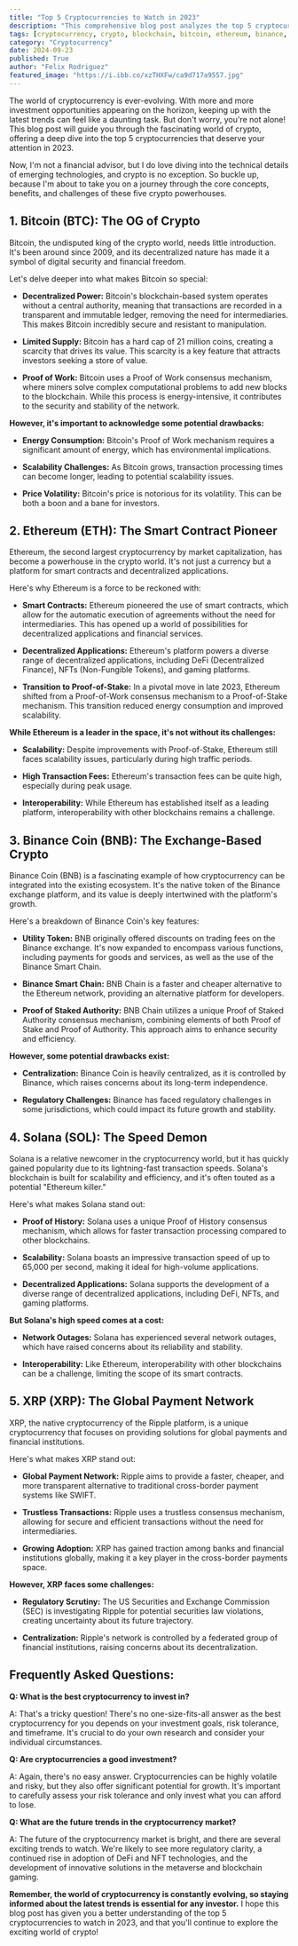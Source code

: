 ```yaml
---
title: "Top 5 Cryptocurrencies to Watch in 2023"
description: "This comprehensive blog post analyzes the top 5 cryptocurrencies to watch in 2023, delving into their core concepts, benefits, and potential drawbacks. Explore the future of Bitcoin, Ethereum, Binance Coin, Solana, and XRP."
tags: [cryptocurrency, crypto, blockchain, bitcoin, ethereum, binance, solana, xrp, investment, fintech, decentralized finance, defi]
category: "Cryptocurrency"
date: 2024-09-23
published: True
author: "Felix Rodriguez"
featured_image: "https://i.ibb.co/xzTHXFw/ca9d717a9557.jpg"
---
```



The world of cryptocurrency is ever-evolving.  With more and more investment opportunities appearing on the horizon, keeping up with the latest trends can feel like a daunting task. But don't worry, you're not alone! This blog post will guide you through the fascinating world of crypto, offering a deep dive into the top 5 cryptocurrencies that deserve your attention in 2023. 

Now, I'm not a financial advisor, but I do love diving into the technical details of emerging technologies, and crypto is no exception. So buckle up, because I'm about to take you on a journey through the core concepts, benefits, and challenges of these five crypto powerhouses.  

## 1. Bitcoin (BTC): The OG of Crypto 

Bitcoin, the undisputed king of the crypto world, needs little introduction.  It's been around since 2009,  and its decentralized nature has made it a symbol of digital security and financial freedom.   

Let's delve deeper into what makes Bitcoin so special:

* **Decentralized Power:** Bitcoin's blockchain-based system operates without a central authority, meaning that transactions are recorded in a transparent and immutable ledger, removing the need for intermediaries. This makes Bitcoin incredibly secure and resistant to manipulation. 

* **Limited Supply:** Bitcoin has a hard cap of 21 million coins, creating a scarcity that drives its value.  This scarcity is a key feature that attracts investors seeking a store of value.  

* **Proof of Work:**  Bitcoin uses a Proof of Work consensus mechanism, where miners solve complex computational problems to add new blocks to the blockchain.  While this process is energy-intensive, it contributes to the security and stability of the network. 

**However, it's important to acknowledge some potential drawbacks:**

* **Energy Consumption:**  Bitcoin's Proof of Work mechanism requires a significant amount of energy, which has environmental implications.  

* **Scalability Challenges:**  As Bitcoin grows, transaction processing times can become longer, leading to potential scalability issues.

* **Price Volatility:**  Bitcoin's price is notorious for its volatility.  This can be both a boon and a bane for investors.

## 2. Ethereum (ETH): The Smart Contract Pioneer

Ethereum, the second largest cryptocurrency by market capitalization, has become a powerhouse in the crypto world.  It's not just a currency but a platform for smart contracts and decentralized applications.

Here's why Ethereum is a force to be reckoned with:

* **Smart Contracts:** Ethereum pioneered the use of smart contracts, which allow for the automatic execution of agreements without the need for intermediaries. This has opened up a world of possibilities for decentralized applications and financial services.

* **Decentralized Applications:** Ethereum's platform powers a diverse range of decentralized applications, including DeFi (Decentralized Finance), NFTs (Non-Fungible Tokens), and gaming platforms.

* **Transition to Proof-of-Stake:** In a pivotal move in late 2023, Ethereum shifted from a Proof-of-Work consensus mechanism to a Proof-of-Stake mechanism. This transition reduced energy consumption and improved scalability.

**While Ethereum is a leader in the space, it's not without its challenges:**

* **Scalability:**  Despite improvements with Proof-of-Stake, Ethereum still faces scalability issues, particularly during high traffic periods.

* **High Transaction Fees:** Ethereum's transaction fees can be quite high, especially during peak usage.  

* **Interoperability:**  While Ethereum has established itself as a leading platform, interoperability with other blockchains remains a challenge.

## 3. Binance Coin (BNB): The Exchange-Based Crypto

Binance Coin (BNB) is a fascinating example of how cryptocurrency can be integrated into the existing ecosystem.  It's the native token of the Binance exchange platform, and its value is deeply intertwined with the platform's growth.

Here's a breakdown of Binance Coin's key features:

* **Utility Token:** BNB originally offered discounts on trading fees on the Binance exchange. It's now expanded to encompass various functions, including payments for goods and services, as well as the use of the Binance Smart Chain.

* **Binance Smart Chain:**  BNB Chain is a faster and cheaper alternative to the Ethereum network, providing an alternative platform for developers. 

* **Proof of Staked Authority:**  BNB Chain utilizes a unique Proof of Staked Authority consensus mechanism, combining elements of both Proof of Stake and Proof of Authority. This approach aims to enhance security and efficiency.

**However, some potential drawbacks exist:**

* **Centralization:**  Binance Coin is heavily centralized, as it is controlled by Binance, which raises concerns about its long-term independence.

* **Regulatory Challenges:**  Binance has faced regulatory challenges in some jurisdictions, which could impact its future growth and stability.

## 4. Solana (SOL): The Speed Demon

Solana is a relative newcomer in the cryptocurrency world, but it has quickly gained popularity due to its lightning-fast transaction speeds.  Solana's blockchain is built for scalability and efficiency, and it's often touted as a potential "Ethereum killer."

Here's what makes Solana stand out:

* **Proof of History:**  Solana uses a unique Proof of History consensus mechanism, which allows for faster transaction processing compared to other blockchains.  

* **Scalability:**  Solana boasts an impressive transaction speed of up to 65,000 per second, making it ideal for high-volume applications.

* **Decentralized Applications:**  Solana supports the development of a diverse range of decentralized applications, including DeFi, NFTs, and gaming platforms. 

**But Solana's high speed comes at a cost:**

* **Network Outages:**  Solana has experienced several network outages, which have raised concerns about its reliability and stability.

* **Interoperability:**  Like Ethereum, interoperability with other blockchains can be a challenge, limiting the scope of its smart contracts.

## 5. XRP (XRP): The Global Payment Network

XRP, the native cryptocurrency of the Ripple platform, is a unique cryptocurrency that focuses on providing solutions for global payments and financial institutions.  

Here's what makes XRP stand out:

* **Global Payment Network:**  Ripple aims to provide a faster, cheaper, and more transparent alternative to traditional cross-border payment systems like SWIFT. 

* **Trustless Transactions:**  Ripple uses a trustless consensus mechanism, allowing for secure and efficient transactions without the need for intermediaries.

* **Growing Adoption:**  XRP has gained traction among banks and financial institutions globally, making it a key player in the cross-border payments space.

**However, XRP faces some challenges:**

* **Regulatory Scrutiny:**  The US Securities and Exchange Commission (SEC) is investigating Ripple for potential securities law violations, creating uncertainty about its future trajectory.

* **Centralization:**  Ripple's network is controlled by a federated group of financial institutions, raising concerns about its decentralization.

##  Frequently Asked Questions:

**Q: What is the best cryptocurrency to invest in?**

A: That's a tricky question!  There's no one-size-fits-all answer as the best cryptocurrency for you depends on your investment goals, risk tolerance, and timeframe.  It's crucial to do your own research and consider your individual circumstances.

**Q: Are cryptocurrencies a good investment?**

A:  Again, there's no easy answer.  Cryptocurrencies can be highly volatile and risky, but they also offer significant potential for growth.  It's important to carefully assess your risk tolerance and only invest what you can afford to lose.

**Q: What are the future trends in the cryptocurrency market?**

A:  The future of the cryptocurrency market is bright, and there are several exciting trends to watch.  We're likely to see more regulatory clarity, a continued rise in adoption of DeFi and NFT technologies, and the development of innovative solutions in the metaverse and blockchain gaming.

**Remember, the world of cryptocurrency is constantly evolving, so staying informed about the latest trends is essential for any investor.** I hope this blog post has given you a better understanding of the top 5 cryptocurrencies to watch in 2023, and that you'll continue to explore the exciting world of crypto! 
